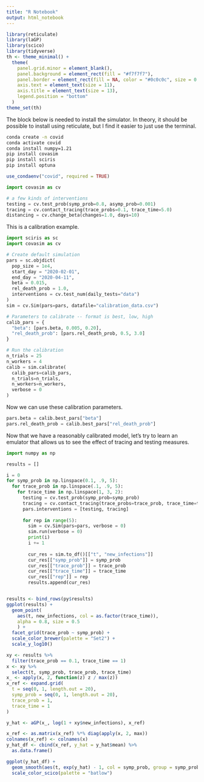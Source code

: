 ```yaml
---
title: "R Notebook"
output: html_notebook
---
```


```r
library(reticulate)
library(laGP)
library(scico)
library(tidyverse)
th <- theme_minimal() + 
  theme(
    panel.grid.minor = element_blank(),
    panel.background = element_rect(fill = "#f7f7f7"),
    panel.border = element_rect(fill = NA, color = "#0c0c0c", size = 0.6),
    axis.text = element_text(size = 11),
    axis.title = element_text(size = 13),
    legend.position = "bottom"
  )
theme_set(th)
```

The block below is needed to install the simulator. In theory, it should be
possible to install using reticulate, but I find it easier to just use the
terminal.

```sh
conda create -n covid
conda activate covid
conda install numpy=1.21
pip install covasim
pip install sciris
pip install optuna
```

```r
use_condaenv("covid", required = TRUE)
```

```python
import covasim as cv

# a few kinds of interventions
testing = cv.test_prob(symp_prob=0.8, asymp_prob=0.001)
tracing = cv.contact_tracing(trace_probs=0.1, trace_time=5.0)
distancing = cv.change_beta(changes=1.0, days=10)
```

This is a calibration example.

```python
import sciris as sc
import covasim as cv

# Create default simulation
pars = sc.objdict(
  pop_size = 1e4,
  start_day = "2020-02-01",
  end_day = "2020-04-11",
  beta = 0.015,
  rel_death_prob = 1.0,
  interventions = cv.test_num(daily_tests="data")
)
sim = cv.Sim(pars=pars, datafile="calibration_data.csv")

# Parameters to calibrate -- format is best, low, high
calib_pars = {
  "beta": [pars.beta, 0.005, 0.20],
  "rel_death_prob": [pars.rel_death_prob, 0.5, 3.0]
}

# Run the calibration
n_trials = 25
n_workers = 4
calib = sim.calibrate(
  calib_pars=calib_pars, 
  n_trials=n_trials, 
  n_workers=n_workers, 
  verbose = 0
)
```

Now we can use these calibration parameters.

```python
pars.beta = calib.best_pars["beta"]
pars.rel_death_prob = calib.best_pars["rel_death_prob"]
```

Now that we have a reasonably calibrated model, let's try to learn an emulator
that allows us to see the effect of tracing and testing measures.

```python
import numpy as np

results = []

i = 0
for symp_prob in np.linspace(0.1, .9, 5):
  for trace_prob in np.linspace(.1, .9, 5):
    for trace_time in np.linspace(1, 3, 2):
      testing = cv.test_prob(symp_prob=symp_prob)
      tracing = cv.contact_tracing(trace_probs=trace_prob, trace_time=trace_time)
      pars.interventions = [testing, tracing]
      
      for rep in range(5):
        sim = cv.Sim(pars=pars, verbose = 0)
        sim.run(verbose = 0)
        print(i)
        i += 1
        
        cur_res = sim.to_df()[["t", "new_infections"]]
        cur_res[["symp_prob"]] = symp_prob
        cur_res[["trace_prob"]] = trace_prob
        cur_res[["trace_time"]] = trace_time
        cur_res[["rep"]] = rep
        results.append(cur_res)
```

```r

```

```r
results <- bind_rows(py$results)
ggplot(results) +
  geom_point(
    aes(t, new_infections, col = as.factor(trace_time)),
    alpha = 0.8, size = 0.5
    ) +
  facet_grid(trace_prob ~ symp_prob) +
  scale_color_brewer(palette = "Set2") +
  scale_y_log10()
```

```r
xy <- results %>%
  filter(trace_prob == 0.1, trace_time == 1)
x <- xy %>%
  select(t, symp_prob, trace_prob, trace_time)
x_ <- apply(x, 2, function(z) z / max(z))
x_ref <- expand.grid(
  t = seq(0, 1, length.out = 20),
  symp_prob = seq(0, 1, length.out = 20),
  trace_prob = 1,
  trace_time = 1
)

y_hat <- aGP(x_, log(1 + xy$new_infections), x_ref)
```

```r
x_ref <- as.matrix(x_ref) %*% diag(apply(x, 2, max))
colnames(x_ref) <- colnames(x)
y_hat_df <- cbind(x_ref, y_hat = y_hat$mean) %>%
  as.data.frame()
```

```r
ggplot(y_hat_df) +
  geom_smooth(aes(t, exp(y_hat) - 1, col = symp_prob, group = symp_prob), size = .5, se = F, span = 1) +
  scale_color_scico(palette = "batlow")
```

